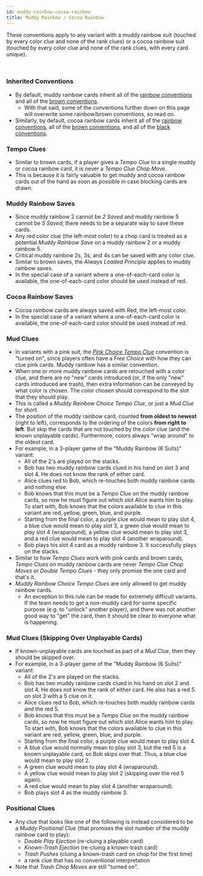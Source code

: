 ```yaml
---
id: muddy-rainbow-cocoa-rainbow
title: Muddy Rainbow / Cocoa Rainbow
---
```


These conventions apply to any variant with a muddy rainbow suit (touched by every color clue and none of the rank clues) or a cocoa rainbow suit (touched by every color clue and none of the rank clues, with every card unique).

<br />

### Inherited Conventions

- By default, muddy rainbow cards inherit all of the [rainbow
  conventions](rainbow.mdx) and all of the [brown conventions](brown.mdx).
  - With that said, some of the conventions further down on this page will overwrite some rainbow/brown conventions, so read on.
- Similarly, by default, cocoa rainbow cards inherit all of the [rainbow
  conventions](rainbow.mdx), all of the [brown conventions](brown.mdx), and all
  of the [black conventions](black.mdx).

### Tempo Clues

- Similar to brown cards, if a player gives a _Tempo Clue_ to a single muddy or cocoa rainbow card, it is never a _Tempo Clue Chop Move_.
- This is because it is fairly valuable to get muddy and cocoa rainbow cards out of the hand as soon as possible in case blocking cards are drawn.

### Muddy Rainbow Saves

- Since muddy rainbow 2 cannot be _2 Saved_ and muddy rainbow 5 cannot be _5 Saved_, there needs to be a separate way to save these cards.
- Any red color clue (the left-most color) to a chop card is treated as a potential _Muddy Rainbow Save_ on a muddy rainbow 2 or a muddy rainbow 5.
- Critical muddy rainbow 2s, 3s, and 4s can be saved with any color clue.
- Similar to brown saves, the _Always Loaded Principle_ applies to muddy rainbow saves.
- In the special case of a variant where a one-of-each-card color is available, the one-of-each-card color should be used instead of red.

### Cocoa Rainbow Saves 

- Cocoa rainbow cards are always saved with Red, the left-most color.
- In the special case of a variant where a one-of-each-card color is available, the one-of-each-card color should be used instead of red.

### Mud Clues

- In variants with a pink suit, the _[Pink Choice Tempo Clue](pink.mdx#the-pink-choice-tempo-clue)_ convention is "turned on", since players often have a _Free Choice_ with how they can clue pink cards. Muddy rainbow has a similar convention.
- When one or more muddy rainbow cards are retouched with a color clue, and there are no "new" cards introduced (or, if the only "new" cards introduced are trash), then extra information can be conveyed by what color is chosen. The color chosen should correspond to the slot that they should play.
- This is called a _Muddy Rainbow Choice Tempo Clue_, or just a _Mud Clue_ for short.
- The position of the muddy rainbow card, counted **from oldest to newest** (right to left), corresponds to the ordering of the colors **from right to left**. But skip the cards that are not touched by the color clue (and the known unplayable cards). Furthermore, colors always "wrap around" to the oldest card.
- For example, in a 3-player game of the "Muddy Rainbow (6 Suits)" variant:
  - All of the 2's are played on the stacks.
  - Bob has two muddy rainbow cards clued in his hand on slot 3 and slot 4. He does not know the rank of either card.
  - Alice clues red to Bob, which re-touches both muddy rainbow cards and nothing else.
  - Bob knows that this must be a _Tempo Clue_ on the muddy rainbow cards, so now he must figure out which slot Alice wants him to play. To start with, Bob knows that the colors available to clue in this variant are red, yellow, green, blue, and purple.
  - Starting from the final color, a purple clue would mean to play slot 4, a blue clue would mean to play slot 3, a green clue would mean to play slot 4 (wraparound), a yellow clue would mean to play slot 3, and a red clue would mean to play slot 4 (another wraparound).
  - Bob plays his slot 4 card as a muddy rainbow 3. It successfully plays on the stacks.
- Similar to how _Tempo Clues_ work with pink cards and brown cards, _Tempo Clues_ on muddy rainbow cards are never _Tempo Clue Chop Moves_ or _Double Tempo Clues_ - they only promise the one card and that's it.
- _Muddy Rainbow Choice Tempo Clues_ are only allowed to get muddy rainbow cards.
  - An exception to this rule can be made for extremely difficult variants. If the team needs to get a non-muddy card for some specific purpose (e.g. to "unlock" another player), and there was not another good way to "get" the card, then it should be clear to everyone what is happening.

### Mud Clues (Skipping Over Unplayable Cards)

- If known-unplayable cards are touched as part of a _Mud Clue_, then they should be skipped over.
- For example, in a 3-player game of the "Muddy Rainbow (6 Suits)" variant:
  - All of the 2's are played on the stacks.
  - Bob has two muddy rainbow cards clued in his hand on slot 2 and slot 4. He does not know the rank of either card. He also has a red 5 on slot 3 with a 5 clue on it.
  - Alice clues red to Bob, which re-touches both muddy rainbow cards and the red 5.
  - Bob knows that this must be a _Tempo Clue_ on the muddy rainbow cards, so now he must figure out which slot Alice wants him to play. To start with, Bob knows that the colors available to clue in this variant are red, yellow, green, blue, and purple.
  - Starting from the final color, a purple clue would mean to play slot 4.
  - A blue clue would normally mean to play slot 3, but the red 5 is a known unplayable card, so Bob skips over that. Thus, a blue clue would mean to play slot 2.
  - A green clue would mean to play slot 4 (wraparound).
  - A yellow clue would mean to play slot 2 (skipping over the red 5 again).
  - A red clue would mean to play slot 4 (another wraparound).
  - Bob plays slot 4 as the muddy rainbow 3.

### Positional Clues

- Any clue that looks like one of the following is instead considered to be a _Muddy Positional Clue_ (that promises the slot number of the muddy rainbow card to play):
  - _Double Play Ejection_ (re-cluing a playable card)
  - _Known-Trash Ejection_ (re-cluing a known-trash card)
  - _Trash Pushes_ (cluing a known-trash card on chop for the first time)
  - a rank clue that has no conventional interpretation
- Note that _Trash Chop Moves_ are still "turned on".
